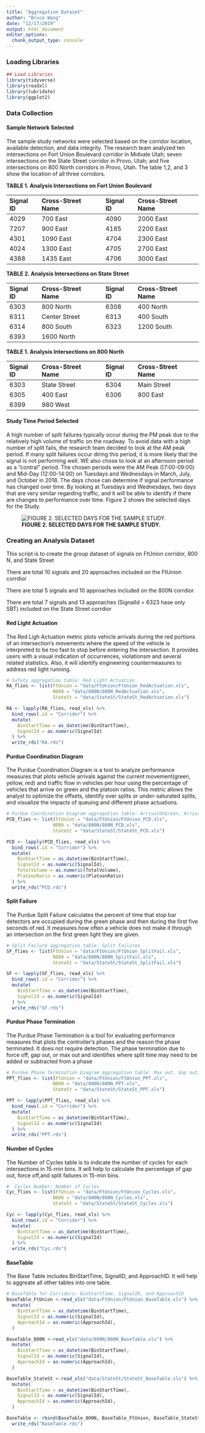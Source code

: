 ```yaml
---
title: "Aggregation Dataset"
author: "Bruce Wang"
date: "12/17/2019"
output: html_document
editor_options: 
  chunk_output_type: console
---
```


### Loading Libraries
```r
## Load Libraries
library(tidyverse)
library(readxl)
library(lubridate)
library(ggplot2)
```

### Data Collection

#### Sample Network Selected
The sample study networks were selected based on the corridor location, available detection, and data integrity. The research team analyzed ten intersections on Fort Union Boulevard corridor in Midvale Utah; seven intersections on the State Street corridor in Provo, Utah; and five intersections on 800 North corridors in Provo, Utah. The table 1,2, and 3 show the location of all three corridors.

**TABLE 1. Analysis Intersections on Fort Union Boulevard**

|Signal ID|Cross-Street Name|Signal ID|Cross-Street Name|
|:--------|:----------------|:--------|:----------------|
|4029     |700 East         |4090     |2000 East        |
|7207     |900 East         |4165     |2200 East        |
|4301     |1090 East        |4704     |2300 East        |
|4024     |1300 East        |4705     |2700 East        |
|4388     |1435 East        |4706     |3000 East        |

**TABLE 2. Analysis Intersections on State Street**

|Signal ID|Cross-Street Name|Signal ID|Cross-Street Name|
|:--------|:----------------|:--------|:----------------|
|6303     |800 North        |6308     |400 North        |
|6311     |Center Street    |6313     |400 South        |
|6314     |800 South        |6323     |1200 South       |
|6393     |1600 North       |         |                 |

**TABLE 1. Analysis Intersections on 800 North**

|Signal ID|Cross-Street Name|Signal ID|Cross-Street Name|
|:--------|:----------------|:--------|:----------------|
|6303     |State Street     |6304     |Main Street      |
|6305     |400 East         |6306     |800 East         |
|6399     |980 West         |         |                 |


#### Study Time Period Selected
A high number of split failures typically occur during the PM peak due to the relatively high volume of traffic on the roadway. To avoid data with a high number of split fails, the research team decided to look at the AM peak period. If many split failures occur diring this period, it is more likely that the signal is not performing well. WE also chose to look at an afternoon period as a "contral" period. The chosen periods were the AM Peak ()7:00-09:00) and Mid-Day (12:00-14:00) on Tuesdays and Wednesdays in March, July, and October in 2018. The days chose can determine if signal performance has changed over time. By looking at Tuesdays and Wednesdays, two days that are very similar regarding traffic, and it will be able to identify if there are changes to performance over time. Figure 2 shows the selected days for the Study.

  ![**FIGURE 2. SELECTED DAYS FOR THE SAMPLE STUDY.**](img/Picture2.png)



### Creating an Analysis Dataset {.tabset}
This script is to create the group dataset of signals on FtUnion corridor, 800 N, and State Street

There are total 10 signals and 20 approaches included on the FtUnion corrdior

There are total 5 signals and 10 approaches included on the 800N corrdior

There are total 7 signals and 13 approaches (SignalId = 6323 hase only SBT) included on the State Street corrdior

#### Red Light Actuation
The Red Ligh Actuation metric plots vehicle arrivals during the red portions of an intersection's movements where the speed of the vehicle is interpreted to be too fast to stop before entering the intersection. It provides users with a visual indication of occurrences, violationsm and several related statistics. Also, it will identify  engineering countermeasures to address red light running.
```r
# Safety aggregation table: Red Light Actuation
RA_flies <- list(FtUnion = "data/FtUnion/FtUnion_RedActuation.xls",
                 N800 = "data/800N/800N_RedActuation.xls",
                 StateSt = "data/StateSt/StateSt_RedActuation.xls")

RA <- lapply(RA_flies, read_xls) %>%
  bind_rows(.id = "Corridor") %>%
  mutate(
    BinStartTime = as_datetime(BinStartTime),
    SignalId = as.numeric(SignalId)
  ) %>%
  write_rds("RA.rds")
```

#### Purdue Coordination Diagram
The Purdue Coordination Diagram is a tool to analyze performance measures that plots vehicle arrivals against the current movement(green, yellow, red) and traffic flow in vehicles per hour using the percentage of vehicles that arrive on green and the platoon ratios. This metric allows the analyst to optimize the offsets, identify over splits or under-saturated splits, and visualize the impacts of queuing and different phase actuations. 
```r
# Purdue Coordination Diagram aggregation table: ArrivalOnGreen, ArrivalOnRed, and Platoon Ratio
PCD_flies <- list(FtUnion = "data/FtUnion/FtUnion_PCD.xls",
                 N800 = "data/800N/800N_PCD.xls",
                 StateSt = "data/StateSt/StateSt_PCD.xls")

PCD <- lapply(PCD_flies, read_xls) %>%
  bind_rows(.id = "Corridor") %>%
  mutate(
    BinStartTime = as_datetime(BinStartTime),
    SignalId = as.numeric(SignalId),
    TotalVolume = as.numeric(TotalVolume),
    PlatoonRatio = as.numeric(PlatoonRatio)
  ) %>%
  write_rds("PCD.rds")
```

#### Split Failure
The Purdue Split Failure calculates the percent of time that stop bar detectors are occupied during the green phase and then during the first five seconds of red. It measures how often a vehicle does not make it through an intersection on the first green light they are given.
```r
# Split Failure aggregation table: Split Failures
SF_flies <- list(FtUnion = "data/FtUnion/FtUnion_SplitFail.xls",
                 N800 = "data/800N/800N_SplitFail.xls",
                 StateSt = "data/StateSt/StateSt_SplitFail.xls")

SF <- lapply(SF_flies, read_xls) %>%
  bind_rows(.id = "Corridor") %>%
  mutate(
    BinStartTime = as_datetime(BinStartTime),
    SignalId = as.numeric(SignalId)
  ) %>%
  write_rds("SF.rds")
```

#### Purdue Phase Termination
The Purdue Phase Termination is a tool for evaluating performance measures that plots the controller's phases and the reason the phase terminated. It does not require detection. The phase termination due to force off, gap out, or max out and identifies where split time may need to be added or subtracted from a phase
```r
# Purdue Phase Termination Diagram aggregation table: Max out, Gap out, and Force Off
PPT_flies <- list(FtUnion = "data/FtUnion/FtUnion_PPT.xls",
                 N800 = "data/800N/800N_PPT.xls",
                 StateSt = "data/StateSt/StateSt_PPT.xls")

PPT <- lapply(PPT_flies, read_xls) %>%
  bind_rows(.id = "Corridor") %>%
  mutate(
    BinStartTime = as_datetime(BinStartTime),
    SignalId = as.numeric(SignalId)
  ) %>%
  write_rds("PPT.rds")
```

#### Number of Cycles
The Number of Cycles table is to indicate the number of cycles for each intersections in 15-min bins. It will help to calculate the percentage of gap out, force off,and split failures in 15-min bins.
```r
#  Cycles Number: Number of Cycles
Cyc_flies <- list(FtUnion = "data/FtUnion/FtUnion_Cycles.xls",
                 N800 = "data/800N/800N_Cycles.xls",
                 StateSt = "data/StateSt/StateSt_Cycles.xls")

Cyc <- lapply(Cyc_flies, read_xls) %>%
  bind_rows(.id = "Corridor") %>%
  mutate(
    BinStartTime = as_datetime(BinStartTime),
    SignalId = as.numeric(SignalId)
  ) %>%
  write_rds("Cyc.rds")
```

#### BaseTable
The Base Table includes BinStartTime, SignalID, and ApproachID. It will help to aggreate all other tables into one table. 
```r
# BaseTable for Corridors: BinStartTime, SignalID, and ApproachID
BaseTable_FtUnion <-read_xls("data/FtUnion/FtUnion_BaseTable.xls") %>%
  mutate(
    BinStartTime = as_datetime(BinStartTime),
    SignalId = as.numeric(SignalId),
    ApproachId = as.numeric(ApproachId),
  )

BaseTable_800N <-read_xls("data/800N/800N_BaseTable.xls") %>%
  mutate(
    BinStartTime = as_datetime(BinStartTime),
    SignalId = as.numeric(SignalId),
    ApproachId = as.numeric(ApproachId),
  )

BaseTable_StateSt <-read_xls("data/StateSt/StateSt_BaseTable.xls") %>%
  mutate(
    BinStartTime = as_datetime(BinStartTime),
    SignalId = as.numeric(SignalId),
    ApproachId = as.numeric(ApproachId),
  )

BaseTable <- rbind(BaseTable_800N, BaseTable_FtUnion, BaseTable_StateSt) %>%
  write_rds("BaseTable.rds")
```
